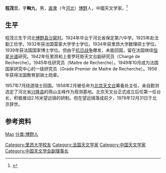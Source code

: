 '''程茂兰'''{{BD|1905年|9月18日|1978年|12月31日|catIdx=C}}，字'''畹九'''，男，[[直隶|直隶]]（今[[河北|河北]]）[[博野|博野]]人，中國天文学家。<ref>{{Cite web|title=程茂兰传|url=http://www.nao.cas.cn/cxwh/ryzj/200908/t20090826_2447909.html|accessdate=|work=中国科学院国家天文台|archiveurl=https://web.archive.org/web/20120528172811/http://www.nao.cas.cn/cxwh/ryzj/200908/t20090826_2447909.html|archivedate=2012-05-28}}</ref>

== 生平 ==
程茂兰生于河北[[博野县|博野县]][[沙窝村|沙窝村]]。1924年毕业于河北省保定第六中学。1925年赴法勤工俭学。1932年获法国雷蒙大学学士学位。1934年获里昂大学数理硕士学位。1939年获法国国家博士学位。但由于[[抗日战争|抗日战争]]爆发，未能回国，留在法国继续[[恒星光谱|恒星光谱]]研究。1942年任里昂和上普罗旺斯天文台副研究员（Chargé de Recherche）。1945年任研究员（Maitre de Recherche）。1949年10月成为法国国家研究中心的一级研究员（Grade Premier de Maitre de Recherche）。1956年获得法国教育部骑士勋章。

1957年7月绕道瑞士回国。1958年2月被任命为[[北京天文台|北京天文台]]筹备处主任，亲自勘测选定了河北省[[兴隆县|兴隆县]]的燕山主峰作为观测基地。北京天文台正式成立后任第一任台长，积极推动2.16米望远镜的研制。但在望远镜落成前夕，1978年12月31日于北京辞世。

== 参考资料 ==
{{reflist}}

{{Navboxes
| title  = 程茂兰在[[中国天文学会|中国天文学会]]的职务
| list1  =
{{中国天文学会第二届理事会}}
{{中国天文学会第三届理事会}}
}}

{{Authority control}}
{{DEFAULTSORT:Cheng程}}
[[分类:程姓|Mao]]
[[分类:博野人|分类:博野人]]
[[Category:里昂大学校友|Category:里昂大学校友]]
[[Category:法国天文学家|Category:法国天文学家]]
[[Category:中国天文学家|Category:中国天文学家]]
[[Category:中国天文学会副理事长|Category:中国天文学会副理事长]]